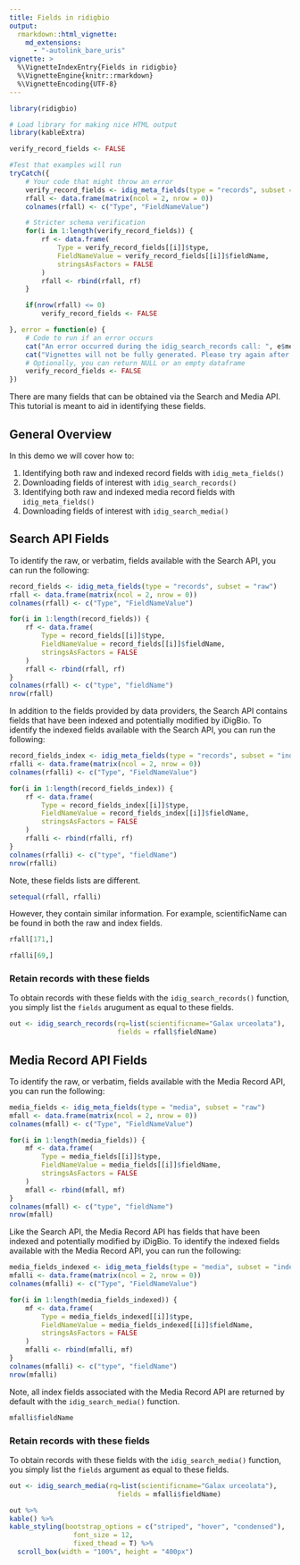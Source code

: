 ```yaml
---
title: Fields in ridigbio
output: 
  rmarkdown::html_vignette: 
    md_extensions: 
      - "-autolink_bare_uris"
vignette: >
  %\VignetteIndexEntry{Fields in ridigbio}
  %\VignetteEngine{knitr::rmarkdown}
  %\VignetteEncoding{UTF-8}
---
```


```r
library(ridigbio)

# Load library for making nice HTML output
library(kableExtra)
```

```r

verify_record_fields <- FALSE

#Test that examples will run
tryCatch({
    # Your code that might throw an error
    verify_record_fields <- idig_meta_fields(type = "records", subset = "raw", limit = 10)
    rfall <- data.frame(matrix(ncol = 2, nrow = 0))
    colnames(rfall) <- c("Type", "FieldNameValue")

    # Stricter schema verification
    for(i in 1:length(verify_record_fields)) {
        rf <- data.frame(
            Type = verify_record_fields[[i]]$type,
            FieldNameValue = verify_record_fields[[i]]$fieldName,
            stringsAsFactors = FALSE
        )
        rfall <- rbind(rfall, rf)
    }

    if(nrow(rfall) <= 0)
        verify_record_fields <- FALSE

}, error = function(e) {
    # Code to run if an error occurs
    cat("An error occurred during the idig_search_records call: ", e$message, "\n")
    cat("Vignettes will not be fully generated. Please try again after resolving the issue.")
    # Optionally, you can return NULL or an empty dataframe
    verify_record_fields <- FALSE
})
```

There are many fields that can be obtained via the Search and Media API. This tutorial is meant to aid in identifying these fields.

## General Overview

In this demo we will cover how to:

1.  Identifying both raw and indexed record fields with `idig_meta_fields()`
2.  Downloading fields of interest with `idig_search_records()`
3.  Identifying both raw and indexed media record fields with `idig_meta_fields()`
4.  Downloading fields of interest with `idig_search_media()`

## Search API Fields

To identify the raw, or verbatim, fields available with the Search API, you can run the following:

```r
record_fields <- idig_meta_fields(type = "records", subset = "raw")
rfall <- data.frame(matrix(ncol = 2, nrow = 0))
colnames(rfall) <- c("Type", "FieldNameValue")

for(i in 1:length(record_fields)) {
    rf <- data.frame(
        Type = record_fields[[i]]$type,
        FieldNameValue = record_fields[[i]]$fieldName,
        stringsAsFactors = FALSE
    )
    rfall <- rbind(rfall, rf)
}
colnames(rfall) <- c("type", "fieldName")
nrow(rfall)
```

In addition to the fields provided by data providers, the Search API contains fields that have been indexed and potentially modified by iDigBio. To identify the indexed fields available with the Search API, you can run the following:

```r
record_fields_index <- idig_meta_fields(type = "records", subset = "indexed")
rfalli <- data.frame(matrix(ncol = 2, nrow = 0))
colnames(rfalli) <- c("Type", "FieldNameValue")

for(i in 1:length(record_fields_index)) {
    rf <- data.frame(
        Type = record_fields_index[[i]]$type,
        FieldNameValue = record_fields_index[[i]]$fieldName,
        stringsAsFactors = FALSE
    )
    rfalli <- rbind(rfalli, rf)
}
colnames(rfalli) <- c("type", "fieldName")
nrow(rfalli)
```

Note, these fields lists are different.

```r
setequal(rfall, rfalli)
```

However, they contain similar information. For example, scientificName can be found in both the raw and index fields.

```r
rfall[171,]
```

```r
rfalli[69,]
```

### Retain records with these fields

To obtain records with these fields with the `idig_search_records()` function, you simply list the `fields` arugument as equal to these fields.

```r
out <- idig_search_records(rq=list(scientificname="Galax urceolata"), 
                           fields = rfall$fieldName)
```

## Media Record API Fields

To identify the raw, or verbatim, fields available with the Media Record API, you can run the following:

```r
media_fields <- idig_meta_fields(type = "media", subset = "raw")
mfall <- data.frame(matrix(ncol = 2, nrow = 0))
colnames(mfall) <- c("Type", "FieldNameValue")

for(i in 1:length(media_fields)) {
    mf <- data.frame(
        Type = media_fields[[i]]$type,
        FieldNameValue = media_fields[[i]]$fieldName,
        stringsAsFactors = FALSE
    )
    mfall <- rbind(mfall, mf)
}
colnames(mfall) <- c("type", "fieldName")
nrow(mfall)
```

Like the Search API, the Media Record API has fields that have been indexed and potentially modified by iDigBio. To identify the indexed fields available with the Media Record API, you can run the following:

```r
media_fields_indexed <- idig_meta_fields(type = "media", subset = "indexed")
mfalli <- data.frame(matrix(ncol = 2, nrow = 0))
colnames(mfalli) <- c("Type", "FieldNameValue")

for(i in 1:length(media_fields_indexed)) {
    mf <- data.frame(
        Type = media_fields_indexed[[i]]$type,
        FieldNameValue = media_fields_indexed[[i]]$fieldName,
        stringsAsFactors = FALSE
    )
    mfalli <- rbind(mfalli, mf)
}
colnames(mfalli) <- c("type", "fieldName")
nrow(mfalli)
```

Note, all index fields associated with the Media Record API are returned by default with the `idig_search_media()` function.

```r
mfalli$fieldName
```

### Retain records with these fields

To obtain records with these fields with the `idig_search_media()` function, you simply list the `fields` argument as equal to these fields.

```r
out <- idig_search_media(rq=list(scientificname="Galax urceolata"), 
                           fields = mfalli$fieldName) 

out %>%
kable() %>% 
kable_styling(bootstrap_options = c("striped", "hover", "condensed"),
                font_size = 12,
                fixed_thead = T) %>% 
  scroll_box(width = "100%", height = "400px")
```
